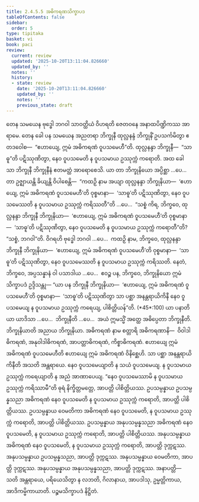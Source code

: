 ```yaml
---
title: 2.4.5.5 အဓိကရဏသိက္ခာပဒ
tableOfContents: false
sidebar:
  order: 5
type: tipitaka
basket: vi
book: paci
review:
  current: review
  updated: '2025-10-20T13:11:04.826660'
  updated_by: ''
  notes: ''
  history:
  - state: review
    date: '2025-10-20T13:11:04.826660'
    updated_by: ''
    notes: ''
    previous_state: draft
---
```



<DynamicBreadcrumb />


<ReviewStatus review={frontmatter.review} showDetails={true} />

<HypothesisAnnotation frontmatter={frontmatter} />

<Division number="994" book="paci" e="ch" v="2" p="395">

<Paragraph number="3025" book="paci">
တေန သမယေန ဗုဒ္ဓေါ ဘဂဝါ သာဝတ္ထိယံ ဝိဟရတိ ဇေတဝနေ အနာထပိဏ္ဍိကဿ အာရာမေ. တေန ခေါ ပန သမယေန အညတရာ ဘိက္ခုနီ ထုလ္လနန္ဒံ ဘိက္ခုနိံ ဥပသင်္ကမိတွာ ဧတဒဝေါစ—  “ဧဟာယျေ, ဣမံ အဓိကရဏံ ဝူပသမေဟီ”တိ. ထုလ္လနန္ဒာ ဘိက္ခုနီ—  “သာဓူ”တိ ပဋိဿုဏိတွာ, နေဝ ဝူပသမေတိ န ဝူပသမာယ ဥဿုက္ကံ ကရောတိ.
</Paragraph>

<Paragraph number="3026" book="paci">
အထ ခေါ သာ ဘိက္ခုနီ ဘိက္ခုနီနံ ဧတမတ္ထံ အာရောစေသိ. ယာ တာ ဘိက္ခုနိယော အပ္ပိစ္ဆာ …ပေ…  တာ ဥဇ္ဈာယန္တိ ခိယျန္တိ ဝိပါစေန္တိ—  “ကထဉှိ နာမ အယျာ ထုလ္လနန္ဒာ ဘိက္ခုနိယာ—  ‘ဧဟာယျေ, ဣမံ အဓိကရဏံ ဝူပသမေဟီ’တိ ဝုစ္စမာနာ—  ‘သာဓူ’တိ ပဋိဿုဏိတွာ, နေဝ ဝူပသမေဿတိ န ဝူပသမာယ ဥဿုက္ကံ ကရိဿတီ”တိ …ပေ…  “သစ္စံ ကိရ, ဘိက္ခဝေ, ထုလ္လနန္ဒာ ဘိက္ခုနီ ဘိက္ခုနိယာ—  ‘ဧဟာယျေ, ဣမံ အဓိကရဏံ ဝူပသမေဟီ’တိ ဝုစ္စမာနာ—  ‘သာဓူ’တိ ပဋိဿုဏိတွာ, နေဝ ဝူပသမေတိ န ဝူပသမာယ ဥဿုက္ကံ ကရောတီ”တိ? “သစ္စံ, ဘဂဝါ”တိ. ဝိဂရဟိ ဗုဒ္ဓေါ ဘဂဝါ …ပေ…  ကထဉှိ နာမ, ဘိက္ခဝေ, ထုလ္လနန္ဒာ ဘိက္ခုနီ ဘိက္ခုနိယာ—  ‘ဧဟာယျေ, ဣမံ အဓိကရဏံ ဝူပသမေဟီ’တိ ဝုစ္စမာနာ—  ‘သာဓူ’တိ ပဋိဿုဏိတွာ, နေဝ ဝူပသမေဿတိ န ဝူပသမာယ ဥဿုက္ကံ ကရိဿတိ. နေတံ, ဘိက္ခဝေ, အပ္ပသန္နာနံ ဝါ ပသာဒါယ …ပေ…  ဧဝဉ္စ ပန, ဘိက္ခဝေ, ဘိက္ခုနိယော ဣမံ သိက္ခာပဒံ ဥဒ္ဒိသန္တု—
</Paragraph>

</Division>
<Division number="995" book="paci" e="ch" v="2" p="396">

<Paragraph number="3027" book="paci">
<Emphasis>“ယာ ပန ဘိက္ခုနီ ဘိက္ခုနိယာ—  ‘ဧဟာယျေ, ဣမံ အဓိကရဏံ ဝူပသမေဟီ’တိ ဝုစ္စမာနာ—  ‘သာဓူ’တိ ပဋိဿုဏိတွာ သာ ပစ္ဆာ အနန္တရာယိကိနီ နေဝ ဝူပသမေယျ န ဝူပသမာယ ဥဿုက္ကံ ကရေယျ, ပါစိတ္တိယန်”</Emphasis>တိ. (*45*:<Emphasis>100</Emphasis>)
</Paragraph>

</Division>
<Division number="996" book="paci" e="ch" v="2" p="396">

<Paragraph number="3028" book="paci">
<Emphasis>ယာ ပနာ</Emphasis>တိ ယာ ယာဒိသာ …ပေ…  <Emphasis>ဘိက္ခုနီ</Emphasis>တိ …ပေ…  အယံ ဣမသ္မိံ အတ္ထေ အဓိပ္ပေတာ ဘိက္ခုနီတိ.
</Paragraph>

<Paragraph number="3029" book="paci">
<Emphasis>ဘိက္ခုနိယာ</Emphasis>တိ အညာယ ဘိက္ခုနိယာ.
</Paragraph>

<Paragraph number="3030" book="paci">
<Emphasis>အဓိကရဏံ</Emphasis> နာမ စတ္တာရိ အဓိကရဏာနိ—  ဝိဝါဒါဓိကရဏံ, အနုဝါဒါဓိကရဏံ, အာပတ္တာဓိကရဏံ, ကိစ္စာဓိကရဏံ.
</Paragraph>

<Paragraph number="3031" book="paci">
<Emphasis>ဧဟာယျေ ဣမံ အဓိကရဏံ ဝူပသမေဟီ</Emphasis>တိ ဧဟာယျေ ဣမံ အဓိကရဏံ ဝိနိစ္ဆေဟိ.
</Paragraph>

<Paragraph number="3032" book="paci">
<Emphasis>သာ ပစ္ဆာ အနန္တရာယိကိနီ</Emphasis>တိ အသတိ အန္တရာယေ.
</Paragraph>

<Paragraph number="3033" book="paci">
<Emphasis>နေဝ ဝူပသမေယျာ</Emphasis>တိ န သယံ ဝူပသမေယျ.
</Paragraph>

<Paragraph number="3034" book="paci">
<Emphasis>န ဝူပသမာယ ဥဿုက္ကံ ကရေယျာ</Emphasis>တိ န အညံ အာဏာပေယျ. “နေဝ ဝူပသမေဿာမိ န ဝူပသမာယ ဥဿုက္ကံ ကရိဿာမီ”တိ ဓုရံ နိက္ခိတ္တမတ္တေ, အာပတ္တိ ပါစိတ္တိယဿ.
</Paragraph>

</Division>
<Division number="997" book="paci" e="ch" v="2" p="397">

<Paragraph number="3035" book="paci">
ဥပသမ္ပန္နာယ ဥပသမ္ပန္နသညာ အဓိကရဏံ နေဝ ဝူပသမေတိ န ဝူပသမာယ ဥဿုက္ကံ ကရောတိ, အာပတ္တိ ပါစိတ္တိယဿ. ဥပသမ္ပန္နာယ ဝေမတိကာ အဓိကရဏံ နေဝ ဝူပသမေတိ, န ဝူပသမာယ ဥဿုက္ကံ ကရောတိ, အာပတ္တိ ပါစိတ္တိယဿ. ဥပသမ္ပန္နာယ အနုပသမ္ပန္နသညာ အဓိကရဏံ နေဝ ဝူပသမေတိ, န ဝူပသမာယ ဥဿုက္ကံ ကရောတိ, အာပတ္တိ ပါစိတ္တိယဿ.
</Paragraph>

<Paragraph number="3036" book="paci">
အနုပသမ္ပန္နာယ အဓိကရဏံ နေဝ ဝူပသမေတိ, န ဝူပသမာယ ဥဿုက္ကံ ကရောတိ, အာပတ္တိ ဒုက္ကဋဿ. အနုပသမ္ပန္နာယ ဥပသမ္ပန္နသညာ, အာပတ္တိ ဒုက္ကဋဿ. အနုပသမ္ပန္နာယ ဝေမတိကာ, အာပတ္တိ ဒုက္ကဋဿ. အနုပသမ္ပန္နာယ အနုပသမ္ပန္နသညာ, အာပတ္တိ ဒုက္ကဋဿ.
</Paragraph>

</Division>
<Division number="998" book="paci" e="ch" v="2" p="397">

<Paragraph number="3037" book="paci">
အနာပတ္တိ—  သတိ အန္တရာယေ, ပရိယေသိတွာ န လဘတိ, ဂိလာနာယ, အာပဒါသု, ဥမ္မတ္တိကာယ, အာဒိကမ္မိကာယာတိ.

</Paragraph>
</Division>

<Paragraph number="3038" type="center" book="paci">
ပဉ္စမသိက္ခာပဒံ နိဋ္ဌိတံ.
</Paragraph>